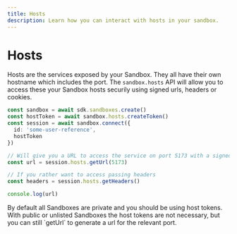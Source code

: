 ```yaml
---
title: Hosts    
description: Learn how you can interact with hosts in your sandbox.
---
```



# Hosts

Hosts are the services exposed by your Sandbox. They all have their own hostname which includes the port. The `sandbox.hosts` API will allow you to access these your Sandbox hosts securily using signed urls, headers or cookies.

```ts
const sandbox = await sdk.sandboxes.create()
const hostToken = await sandbox.hosts.createToken()
const session = await sandbox.connect({
  id: 'some-user-reference',
  hostToken
})

// Will give you a URL to access the service on port 5173 with a signed token
const url = session.hosts.getUrl(5173)

// If you rather want to access passing headers
const headers = session.hosts.getHeaders()

console.log(url)
```

<Callout>
By default all Sandboxes are private and you should be using host tokens. With public or unlisted Sandboxes the host tokens are not necessary, but you can still `getUrl` to generate a url for the relevant port.
</Callout>
